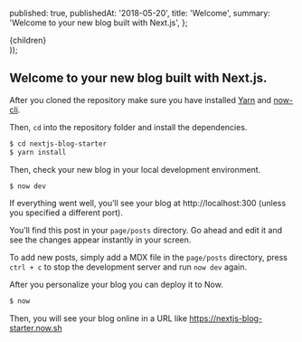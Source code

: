 
  published: true,
  publishedAt: '2018-05-20',
  title: 'Welcome',
  summary: 'Welcome to your new blog built with Next.js',
};

  <div>
    {children}
  </div>
));

## Welcome to your new blog built with Next.js.

After you cloned the repository make sure you have installed [Yarn](https://yarnpkg.com/en/) and [now-cli](https://github.com/zeit/now-cli).

Then, `cd` into the repository folder and install the dependencies.

```bash
$ cd nextjs-blog-starter
$ yarn install
```

Then, check your new blog in your local development environment.

```bash
$ now dev
```

If everything went well, you&rsquo;ll see your blog at http://localhost:300 (unless you specified a different port).

You&rsquo;ll find this post in your `page/posts` directory. Go ahead and edit it and see the changes appear instantly in your screen.

To add new posts, simply add a MDX file in the `page/posts` directory, press `ctrl + c` to stop the development server and run `now dev` again.

After you personalize your blog you can deploy it to Now.

```bash
$ now
```

Then, you will see your blog online in a URL like https://nextjs-blog-starter.now.sh